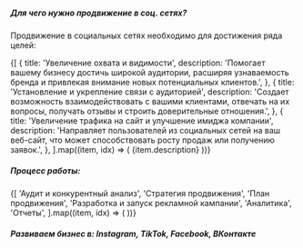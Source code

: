 
##### Для чего нужно продвижение в соц. сетях?

<Spacer y="md" />

Продвижение в социальных сетях необходимо для достижения ряда целей:

<Spacer y="md" />

<div className="grid grid-cols-1 md:grid-cols-3 gap-1.5">
	{[
		{
			title: 'Увеличение охвата и видимости',
			description:
				'Помогает вашему бизнесу достичь широкой аудитории, расширяя узнаваемость бренда и привлекая внимание новых потенциальных клиентов.',
		},
		{
			title: 'Установление и укрепление связи с аудиторией',
			description:
				'Создает возможность взаимодействовать с вашими клиентами, отвечать на их вопросы, получать отзывы и строить доверительные отношения.',
		},
		{
			title: 'Увеличение трафика на сайт и улучшение имиджа компании',
			description:
				'Направляет пользователей из социальных сетей на ваш веб-сайт, что может способствовать росту продаж или получению заявок.',
		},
	].map((item, idx) => (
        <Card
			key={idx}
            {...item}
    		size="sm"
    		variant="outlined"
		>
			{item.description}
		</Card>
    ))}

</div>

<Spacer y="2xl" />

##### Процесс работы:

<Spacer y="xl" />

<div className="grid grid-cols-1 gap-1.5 md:grid-cols-2">
	{[
		'Аудит и конкурентный анализ',
		'Стратегия продвижения',
		'План продвижения',
		'Разработка и запуск рекламной кампании',
		'Аналитика',
		'Отчеты',
	].map((item, idx) => (
		<Card
			key={idx}
			idx={idx + 1}
			title={item}
			size="md"
			variant="default"
		/>
	))}
</div>

<Spacer y="xl" />

##### Развиваем бизнес в: Instagram, TikTok, Facebook, ВКонтакте
